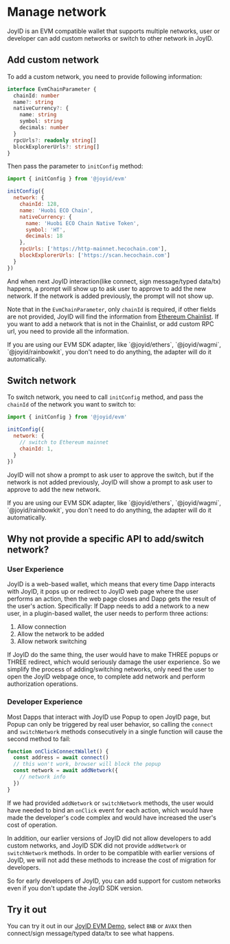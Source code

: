 # Manage network

JoyID is an EVM compatible wallet that supports multiple networks, user or developer can add custom networks or switch to other network in JoyID.

## Add custom network

To add a custom network, you need to provide following information:

```ts
interface EvmChainParameter {
  chainId: number
  name?: string
  nativeCurrency?: {
    name: string
    symbol: string
    decimals: number
  }
  rpcUrls?: readonly string[]
  blockExplorerUrls?: string[]
}
```

Then pass the parameter to `initConfig` method:

```js
import { initConfig } from '@joyid/evm'

initConfig({
  network: {
    chainId: 128,
    name: 'Huobi ECO Chain',
    nativeCurrency: {
      name: 'Huobi ECO Chain Native Token',
      symbol: 'HT',
      decimals: 18
    },
    rpcUrls: ['https://http-mainnet.hecochain.com'],
    blockExplorerUrls: ['https://scan.hecochain.com']
  }
})
```

And when next JoyID interaction(like connect, sign message/typed data/tx) happens, a prompt will show up to ask user to approve to add the new network. If the network is added previously, the prompt will not show up.

Note that in the `EvmChainParameter`, only `chainId` is required, if other fields are not provided, JoyID will find the information from [Ethereum Chainlist](https://github.com/ethereum-lists/chains). If you want to add a network that is not in the Chainlist, or add custom RPC url, you need to provide all the information.


<Callout type="info">
If you are using our EVM SDK adapter, like `@joyid/ethers`, `@joyid/wagmi`, `@joyid/rainbowkit`, you don't need to do anything, the adapter will do it automatically.
</Callout>


## Switch network

To switch network, you need to call `initConfig` method, and pass the `chainId` of the network you want to switch to:

```js
import { initConfig } from '@joyid/evm'

initConfig({
  network: {
    // switch to Ethereum mainnet
    chainId: 1,
  }
})
```

JoyID will not show a prompt to ask user to approve the switch, but if the network is not added previously, JoyID will show a prompt to ask user to approve to add the new network.

<Callout type="info">
If you are using our EVM SDK adapter, like `@joyid/ethers`, `@joyid/wagmi`, `@joyid/rainbowkit`, you don't need to do anything, the adapter will do it automatically.
</Callout>


## Why not provide a specific API to add/switch network?

### User Experience

JoyID is a web-based wallet, which means that every time Dapp interacts with JoyID, it pops up or redirect to JoyID web page where the user performs an action, then the web page closes and Dapp gets the result of the user's action. Specifically: If Dapp needs to add a network to a new user, in a plugin-based wallet, the user needs to perform three actions:

1. Allow connection
2. Allow the network to be added
3. Allow network switching

If JoyID do the same thing, the user would have to make THREE popups or THREE redirect, which would seriously damage the user experience. So we simplify the process of adding/switching networks, only need the user to open the JoyID webpage once, to complete add network and perform authorization operations.

### Developer Experience

Most Dapps that interact with JoyID use Popup to open JoyID page, but Popup can only be triggered by real user behavior, so calling the `connect` and `switchNetwork` methods consecutively in a single function will cause the second method to fail:

```js
function onClickConnectWallet() {
  const address = await connect()
  // this won't work, browser will block the popup
  const network = await addNetwork({
    // network info
  })
}
```

If we had provided `addNetwork` or `switchNetwork` methods, the user would have needed to bind an `onClick` event for each action, which would have made the developer's code complex and would have increased the user's cost of operation.

In addition, our earlier versions of JoyID did not allow developers to add custom networks, and JoyID SDK did not provide `addNetwork` or `switchNetwork` methods. In order to be compatible with earlier versions of JoyID, we will not add these methods to increase the cost of migration for developers.

So for early developers of JoyID, you can add support for custom networks even if you don't update the JoyID SDK version.


## Try it out

You can try it out in our [JoyID EVM Demo](https://joyid-evm-demo.vercel.app/), select `BNB` or `AVAX` then connect/sign message/typed data/tx to see what happens.
